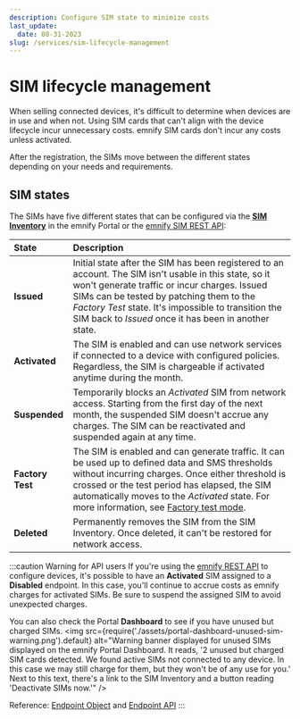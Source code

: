 ```yaml
---
description: Configure SIM state to minimize costs
last_update: 
  date: 08-31-2023
slug: /services/sim-lifecycle-management
---
```


# SIM lifecycle management

When selling connected devices, it's difficult to determine when devices are in use and when not.
Using SIM cards that can't align with the device lifecycle incur unnecessary costs.
emnify SIM cards don't incur any costs unless activated.

After the registration, the SIMs move between the different states depending on your needs and requirements.

## SIM states

The SIMs have five different states that can be configured via the [**SIM Inventory**](/portal/sim-inventory) in the emnify Portal or the [emnify SIM REST API](https://cdn.emnify.net/api/doc/swagger.html#/SIM):

| State            | Description                                      |
|:-----------------|:-------------------------------------------------|
| **Issued**       | Initial state after the SIM has been registered to an account. The SIM isn't usable in this state, so it won't generate traffic or incur charges. Issued SIMs can be tested by patching them to the _Factory Test_ state. It's impossible to transition the SIM back to _Issued_ once it has been in another state. |
| **Activated**    | The SIM is enabled and can use network services if connected to a device with configured policies. Regardless, the SIM is chargeable if activated anytime during the month. |
| **Suspended**    | Temporarily blocks an _Activated_ SIM from network access. Starting from the first day of the next month, the suspended SIM doesn't accrue any charges. The SIM can be reactivated and suspended again at any time. |
| **Factory Test** | The SIM is enabled and can generate traffic. It can be used up to defined data and SMS thresholds without incurring charges. Once either threshold is crossed or the test period has elapsed, the SIM automatically moves to the _Activated_ state. For more information, see [Factory test mode](/services/factory-test-mode). |
| **Deleted**      | Permanently removes the SIM from the SIM Inventory. Once deleted, it can't be restored for network access. |

:::caution Warning for API users
If you're using the [emnify REST API](https://cdn.emnify.net/api/doc/index.html) to configure devices, it's possible to have an **Activated** SIM assigned to a **Disabled** endpoint.
In this case, you'll continue to accrue costs as emnify charges for activated SIMs.
Be sure to suspend the assigned SIM to avoid unexpected charges.

You can also check the Portal **Dashboard** to see if you have unused but charged SIMs.
<img
  src={require('./assets/portal-dashboard-unused-sim-warning.png').default}
  alt="Warning banner displayed for unused SIMs displayed on the emnify Portal Dashboard. It reads, '2 unused but charged SIM cards detected. We found active SIMs not connected to any device. In this case we may still charge for them, but they won't be of any use for you.' Next to this text, there's a link to the SIM Inventory and a button reading 'Deactivate SIMs now.'"
/>

Reference: [Endpoint Object](https://cdn.emnify.net/api/doc/endpoint.html) and [Endpoint API](https://cdn.emnify.net/api/doc/swagger.html#/Endpoint)
:::
